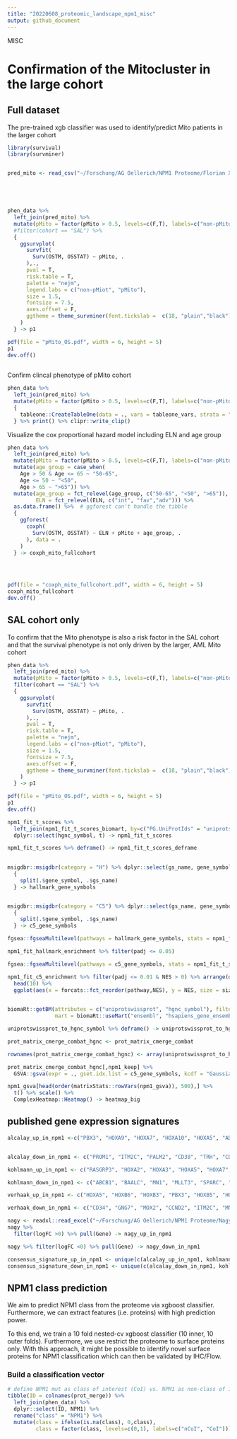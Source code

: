 ```yaml
---
title: "20220608_proteomic_landscape_npm1_misc"
output: github_document
---
```


MISC

# Confirmation of the Mitocluster in the large cohort
## Full dataset 

The pre-trained xgb classifier was used to identify/predict Mito patients in the larger cohort


```r
library(survival)
library(survminer)


pred_mito <- read_csv("~/Forschung/AG Oellerich/NPM1 Proteome/Florian XGB Classifier/pred_mito_0522.csv", col_names = c("ID", "pMito"))





phen_data %>% 
  left_join(pred_mito) %>% 
  mutate(pMito = factor(pMito > 0.5, levels=c(F,T), labels=c("non-pMito","pMito"))) %>% 
  #filter(cohort == "SAL") %>% 
  {
    ggsurvplot(
      survfit(
        Surv(OSTM, OSSTAT) ~ pMito, .
      ),., 
      pval = T, 
      risk.table = T, 
      palette = "nejm", 
      legend.labs = c("non-pMiot", "pMito"),
      size = 1.5,
      fontsize = 7.5,
      axes.offset = F,
      ggtheme = theme_survminer(font.tickslab =  c(18, "plain","black"))
    )
  } -> p1

pdf(file = "pMito_OS.pdf", width = 6, height = 5)
p1
dev.off()
  
```


Confirm clincal phenotype of pMito cohort


```r
phen_data %>% 
  left_join(pred_mito) %>% 
  mutate(pMito = factor(pMito > 0.5, levels=c(F,T), labels=c("non-pMito","pMito"))) %>%
  {
    tableone::CreateTableOne(data = ., vars = tableone_vars, strata = "pMito", factorVars = c("CGCX", "NPM1", "FLT3"))
  } %>% print() %>% clipr::write_clip()
```

Visualize the cox proportional hazard model including ELN and age group

```r

phen_data %>% 
  left_join(pred_mito) %>% 
  mutate(pMito = factor(pMito > 0.5, levels=c(F,T), labels=c("non-pMito","pMito"))) %>% 
  mutate(age_group = case_when(
    Age > 50 & Age <= 65 ~ "50-65",
    Age <= 50 ~ "<50",
    Age > 65 ~ ">65")) %>% 
  mutate(age_group = fct_relevel(age_group, c("50-65", "<50", ">65")),
         ELN = fct_relevel(ELN, c("int", "fav","adv"))) %>% 
  as.data.frame() %>%  # ggforest can't handle the tibble
  {
    ggforest(
      coxph(
        Surv(OSTM, OSSTAT) ~ ELN + pMito + age_group, .
      ), data = .
    )
  } -> coxph_mito_fullcohort
  
  


pdf(file = "coxph_mito_fullcohort.pdf", width = 6, height = 5)
coxph_mito_fullcohort
dev.off()
```

## SAL cohort only

To confirm that the Mito phenotype is also a risk factor in the SAL cohort and that the survival phenotype is not only driven by the larger, AML Mito cohort

```r
phen_data %>% 
  left_join(pred_mito) %>% 
  mutate(pMito = factor(pMito > 0.5, levels=c(F,T), labels=c("non-pMito","pMito"))) %>% 
  filter(cohort == "SAL") %>% 
  {
    ggsurvplot(
      survfit(
        Surv(OSTM, OSSTAT) ~ pMito, .
      ),., 
      pval = T, 
      risk.table = T, 
      palette = "nejm", 
      legend.labs = c("non-pMiot", "pMito"),
      size = 1.5,
      fontsize = 7.5,
      axes.offset = F,
      ggtheme = theme_survminer(font.tickslab =  c(18, "plain","black"))
    )
  } -> p1

pdf(file = "pMito_OS.pdf", width = 6, height = 5)
p1
dev.off()
```




```r

npm1_fit_t_scores %>% 
  left_join(npm1_fit_t_scores_biomart, by=c("PG.UniProtIds" = "uniprotswissprot")) %>% 
  dplyr::select(hgnc_symbol, t) -> npm1_fit_t_scores

npm1_fit_t_scores %>% deframe() -> npm1_fit_t_scores_deframe
    
```

```r
msigdbr::msigdbr(category = "H") %>% dplyr::select(gs_name, gene_symbol) %>% 
  {
    split(.$gene_symbol, .$gs_name)
  } -> hallmark_gene_symbols


msigdbr::msigdbr(category = "C5") %>% dplyr::select(gs_name, gene_symbol) %>% 
  {
    split(.$gene_symbol, .$gs_name)
  } -> c5_gene_symbols

```

```r
fgsea::fgseaMultilevel(pathways = hallmark_gene_symbols, stats = npm1_fit_t_scores_deframe, minSize = 25, maxSize = Inf) -> npm1_fit_hallmark_enrichment

npm1_fit_hallmark_enrichment %>% filter(padj <= 0.05)
```

```r
fgsea::fgseaMultilevel(pathways = c5_gene_symbols, stats = npm1_fit_t_scores_deframe, minSize = 25, maxSize = Inf) -> npm1_fit_c5_enrichment

npm1_fit_c5_enrichment %>% filter(padj <= 0.01 & NES > 0) %>% arrange(desc(NES)) %>% 
  head(10) %>% 
  ggplot(aes(x = forcats::fct_reorder(pathway,NES), y = NES, size = size)) + geom_point() + coord_flip() + cowplot::theme_cowplot() -> C5_top_up
  


```

```r

biomaRt::getBM(attributes = c("uniprotswissprot", "hgnc_symbol"), filters = c("uniprotswissprot"), 
               mart = biomaRt::useMart("ensembl", "hsapiens_gene_ensembl"), values = rownames(prot_matrix_cmerge_combat)) -> uniprotswissprot_to_hgnc_symbol

uniprotswissprot_to_hgnc_symbol %>% deframe() -> uniprotswissprot_to_hgnc_symbol

prot_matrix_cmerge_combat_hgnc <- prot_matrix_cmerge_combat

rownames(prot_matrix_cmerge_combat_hgnc) <- array(uniprotswissprot_to_hgnc_symbol[rownames(prot_matrix_cmerge_combat_hgnc)])

prot_matrix_cmerge_combat_hgnc[,npm1_keep] %>% 
  GSVA::gsva(expr = ., gset.idx.list = c5_gene_symbols, kcdf = "Gaussian") -> npm1_gsva

npm1_gsva[head(order(matrixStats::rowVars(npm1_gsva)), 500),] %>% 
  t() %>% scale() %>% 
  ComplexHeatmap::Heatmap() -> heatmap_big
```

## published gene expression signatures

```r
alcalay_up_in_npm1 <-c("PBX3", "HOXA9", "HOXA7", "HOXA10", "HOXA5", "ADAM17", "HOXA9", "HOXA10", "HOXB2", NA, "DF", "HOXA4", "MEIS1", "KIAA0649", "COL4A5", "SLCO3A1", "LOC285148", "HOXB5", "HOXB5", "DNAJC1", NA, "HOXB6", "BIK", "NGFRAP1", "WBP5", "FLJ10769", "HOXA6", "ZNF647", "URG4", "CPA3", "RAB13", "ARHGAP22", "DSC2", "SNX10", "HIST2H2AA")


alcalay_down_in_npm1 <- c("PROM1", "ITM2C", "PALM2", "CD38", "TRH", "CDKN2C", NA, "CD34", NA, "C20orf27", "MAN1A1", "FLJ11127", "PALM2", "SORL1", "SORL1", "KIF17", "MAN1A1", "TSC", "IGFBP7", "TM4SF13", "USP13", "FLJ20152", "POLE", "TM4SF2", "FLJ10116", "SERPINF1", "NPR3", "STK32B", "IGFBP7", "ITM2A", "RPS6KA2", "GALC", "PGDS", NA, "CBR3", "MLLT3", "NPR3", "HOMER2", "SNX15", "HLA-DRB3", "FLJ20174", "DHRS3", "ACAT1", "APP", "FLJ14054", "APP", "MEST", "BANK1", "CDC25C", "S100B", "RRM2", "BIRC5", NA, "PRG3", "GYPC", "HERC5", "C20orf27", "ABCB1", "KIAA0830", "GALC", "ASB9", "FECH", "FECH", "POU4F1", "RAMP1", "ATP10A", "POU4F1", "XK", "MOX2", "PMAIP1", "CDKN2C", "LY9", "LHX6", "ANK1", "cig5", "C17", "IFITM1", "PIP5K1B", "GPA33", "EVL", "TRIB2", "C18orf1", "FLJ33790", "HLA-DQA1", "FKBP1B", "GYPA", "ATBF1", "INPP4B", "HGF", "MN1", "IFITM1", "HGF", "CD48", "SLC6A8", NA, "UBE2C", "ChGn", "PLK1", "CCNB2", "CCNA2", "P2RX5", "DEPDC6", "BAALC", "LOC81691", "LOC57228", NA, "GATM", "BPGM", "HUCEP11", "DCN", "BRDG1", "MLLT3", "KIAA0830", "GRM3", "SNCA", "VPREB1", "GYPA", "SNCA", "CD7", "CDC20", "IL2RG", "B4GALT6", "ICAM4", "HLA-DPA1", "FBLN5")

kohlmann_up_in_npm1 <- c("RASGRP3", "HOXA2", "HOXA3", "HOXA5", "HOXA7", "HOXA9", "HOXA10", "HOXB2", "HOXB3", "HOXB4", "HOXB5", "HOXB6", "HOXB7", "HOXB9", "MEIS1", "PBX3", "TOM1L1", "JAG1", "SMC4")

kohlmann_down_in_npm1 <- c("ABCB1", "BAALC", "MN1", "MLLT3", "SPARC", "GYPC", "ITM2C", "APP")

verhaak_up_in_npm1 <- c("HOXA5", "HOXB6", "HOXB3", "PBX3", "HOXB5", "HOXA4", "HOXB2", "HOXA10", "MEIS1", "HOXA9", "SMC4L1", "PHKA2", "HOXA7", "ABHD2", "PDGFD", "RC3", "COL3A5", "EMR1", "HOXA6", "PLEK", "PRKAR2B", "LTBP1", "PLA2G4A", "CARD9", "ARHGAP22", "FAM38B")

verhaak_down_in_npm1 <- c("CD34", "GNG7", "MOX2", "CCND2", "ITM2C", "MN1", "APP", "SPARC", "JUP", "BAALC", "LOC57228", "FLI111127", "SNRPN", "FGFR1", "PDE3B", "RRAGD", "CENTD1", "P2RY5", "MEST", "MAN1A1", "GPSM2", "ITM2A", "TRG", "PGDS")

nagy <- readxl::read_excel("~/Forschung/AG Oellerich/NPM1 Proteome/Nagy_et_al_NPM1_de_genes.xlsx")
nagy %>% 
  filter(logFC >0) %>% pull(Gene) -> nagy_up_in_npm1

nagy %>% filter(logFC <0) %>% pull(Gene) -> nagy_down_in_npm1

consensus_signature_up_in_npm1 <- unique(c(alcalay_up_in_npm1, kohlmann_up_in_npm1, verhaak_up_in_npm1, nagy_up_in_npm1))
consensus_signature_down_in_npm1 <- unique(c(alcalay_down_in_npm1, kohlmann_down_in_npm1,verhaak_down_in_npm1, nagy_down_in_npm1))
```

## NPM1 class prediction

We aim to predict NPM1 class from the proteome via xgboost classifier. Furthermore, we can extract features (i.e. proteins) with high prediction power.

To this end, we train a 10 fold nested-cv xgboost classifier (10 inner, 10 outer folds). Furthermore, we use restrict the proteome to surface proteins only. With this approach, it might be possible to identify novel surface proteins for NPM1 classification which can then be validated by IHC/Flow.

### Build a classification vector

```r
# define NPM1 mut as class of interest (CoI) vs. NPM1 as non-class of interest (nCoI)
tibble(ID = colnames(prot_merge)) %>% 
  left_join(phen_data) %>% 
  dplyr::select(ID, NPM1) %>% 
  rename("class" = "NPM1") %>% 
  mutate(class = ifelse(is.na(class), 0,class),
         class = factor(class, levels=c(0,1), labels=c("nCoI", "CoI"))) -> vector_CoI

```
